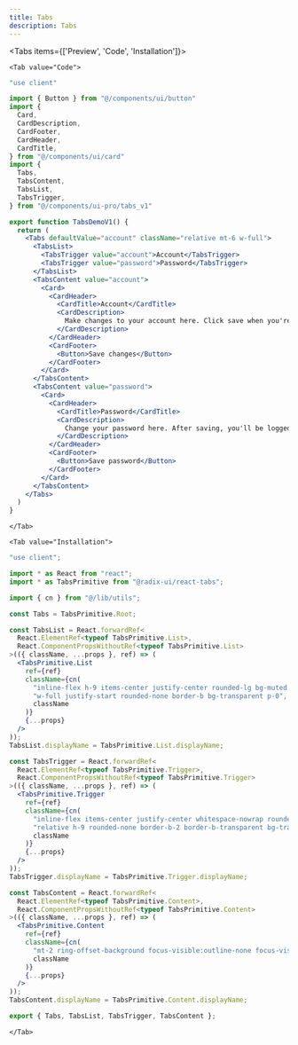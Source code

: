 ```yaml
---
title: Tabs
description: Tabs
---
```



<Tabs items={['Preview', 'Code', 'Installation']}>
    <Tab value="Preview">
        <div className="flex-row-center pt-4">
            <TabsDemoV1></TabsDemoV1>
        </div>
    </Tab>

    <Tab value="Code">
```jsx title="tabs-demo-v1.tsx"
"use client"

import { Button } from "@/components/ui/button"
import {
  Card,
  CardDescription,
  CardFooter,
  CardHeader,
  CardTitle,
} from "@/components/ui/card"
import {
  Tabs,
  TabsContent,
  TabsList,
  TabsTrigger,
} from "@/components/ui-pro/tabs_v1"

export function TabsDemoV1() {
  return (
    <Tabs defaultValue="account" className="relative mt-6 w-full">
      <TabsList>
        <TabsTrigger value="account">Account</TabsTrigger>
        <TabsTrigger value="password">Password</TabsTrigger>
      </TabsList>
      <TabsContent value="account">
        <Card>
          <CardHeader>
            <CardTitle>Account</CardTitle>
            <CardDescription>
              Make changes to your account here. Click save when you're done.
            </CardDescription>
          </CardHeader>
          <CardFooter>
            <Button>Save changes</Button>
          </CardFooter>
        </Card>
      </TabsContent>
      <TabsContent value="password">
        <Card>
          <CardHeader>
            <CardTitle>Password</CardTitle>
            <CardDescription>
              Change your password here. After saving, you'll be logged out.
            </CardDescription>
          </CardHeader>
          <CardFooter>
            <Button>Save password</Button>
          </CardFooter>
        </Card>
      </TabsContent>
    </Tabs>
  )
}

```
    </Tab>

    <Tab value="Installation">
```jsx title="tabs_v1.tsx"
"use client";

import * as React from "react";
import * as TabsPrimitive from "@radix-ui/react-tabs";

import { cn } from "@/lib/utils";

const Tabs = TabsPrimitive.Root;

const TabsList = React.forwardRef<
  React.ElementRef<typeof TabsPrimitive.List>,
  React.ComponentPropsWithoutRef<typeof TabsPrimitive.List>
>(({ className, ...props }, ref) => (
  <TabsPrimitive.List
    ref={ref}
    className={cn(
      "inline-flex h-9 items-center justify-center rounded-lg bg-muted p-1 text-muted-foreground",
      "w-full justify-start rounded-none border-b bg-transparent p-0",
      className
    )}
    {...props}
  />
));
TabsList.displayName = TabsPrimitive.List.displayName;

const TabsTrigger = React.forwardRef<
  React.ElementRef<typeof TabsPrimitive.Trigger>,
  React.ComponentPropsWithoutRef<typeof TabsPrimitive.Trigger>
>(({ className, ...props }, ref) => (
  <TabsPrimitive.Trigger
    ref={ref}
    className={cn(
      "inline-flex items-center justify-center whitespace-nowrap rounded-md px-3 py-1 text-sm font-medium ring-offset-background transition-all focus-visible:outline-none focus-visible:ring-2 focus-visible:ring-ring focus-visible:ring-offset-2 disabled:pointer-events-none disabled:opacity-50 data-[state=active]:bg-background data-[state=active]:text-foreground data-[state=active]:shadow",
      "relative h-9 rounded-none border-b-2 border-b-transparent bg-transparent px-4 pb-3 pt-2 font-semibold text-muted-foreground shadow-none transition-none data-[state=active]:border-b-primary data-[state=active]:text-foreground data-[state=active]:shadow-none",
      className
    )}
    {...props}
  />
));
TabsTrigger.displayName = TabsPrimitive.Trigger.displayName;

const TabsContent = React.forwardRef<
  React.ElementRef<typeof TabsPrimitive.Content>,
  React.ComponentPropsWithoutRef<typeof TabsPrimitive.Content>
>(({ className, ...props }, ref) => (
  <TabsPrimitive.Content
    ref={ref}
    className={cn(
      "mt-2 ring-offset-background focus-visible:outline-none focus-visible:ring-2 focus-visible:ring-ring focus-visible:ring-offset-2",
      className
    )}
    {...props}
  />
));
TabsContent.displayName = TabsPrimitive.Content.displayName;

export { Tabs, TabsList, TabsTrigger, TabsContent };
```
    </Tab>
</Tabs>
